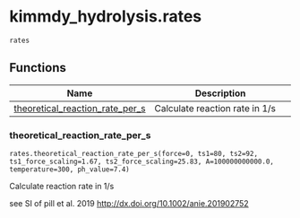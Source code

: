 # kimmdy_hydrolysis.rates { #kimmdy_hydrolysis.rates }

`rates`



## Functions

| Name | Description |
| --- | --- |
| [theoretical_reaction_rate_per_s](#kimmdy_hydrolysis.rates.theoretical_reaction_rate_per_s) | Calculate reaction rate in 1/s |

### theoretical_reaction_rate_per_s { #kimmdy_hydrolysis.rates.theoretical_reaction_rate_per_s }

`rates.theoretical_reaction_rate_per_s(force=0, ts1=80, ts2=92, ts1_force_scaling=1.67, ts2_force_scaling=25.83, A=100000000000.0, temperature=300, ph_value=7.4)`

Calculate reaction rate in 1/s

see SI of pill et al. 2019
<http://dx.doi.org/10.1002/anie.201902752>